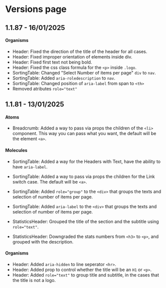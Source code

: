 
<Meta title="Versions/Versions" />

# Versions page

<h2 className="mt-6">1.1.87 - 16/01/2025</h2>

#### Organisms

- Header: Fixed the direction of the title of the header for all cases.
- Header: Fixed improper orientation of elements inside div.
- Header: Fixed first text not being bold.
- Header: Fixed the css class formula for the `<p>` inside `.logo`.
- SortingTable: Changed "Select Number of items per page" `div` to `nav`.
- SortingTable: Added `aria-roledescription` to `nav`.
- SortingTable: Changed position of `aria-label` from span to `<th>`
- Removed atributes `role="text"`





<h2 className="mt-5">1.1.81 - 13/01/2025</h2>

#### Atoms

- Breadcrumb: Added a way to pass via props the children of the `<li>` component. This way you can pass what you want, the default will be the element `<a>`.

#### Molecules

- SortingTable: Added a way for the Headers with Text, have the ability to have `aria-label`.
- SortingTable: Added a way to pass via props the children for the Link switch case. The default will be `<a>`.
- SortingTable: Added `role="group"` to the `<div>` that groups the texts and selection of number of items per page.
- SortingTable: Added `aria-label` to the `<div>` that groups the texts and selection of number of items per page.

- StatisticsHeader: Grouped the title of the section and the subtitle using `role="text"`.
- StatisticsHeader: Downgraded the stats numbers from `<h3>` to `<p>`, and grouped with the description.

#### Organisms

- Header: Added `aria-hidden` to line seperator `<hr>`.
- Header: Added prop to control whether the title will be an `H1` or `<p>`.
- Header: Added `role="text"` to group title and subtitle, in the cases that the title is not a logo.